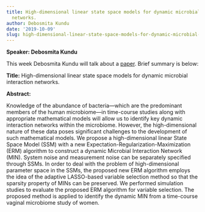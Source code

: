 ```yaml
---
title: High-dimensional linear state space models for dynamic microbial interaction
  networks.
author: Debosmita Kundu
date: '2019-10-09'
slug: high-dimensional-linear-state-space-models-for-dynamic-microbial-interaction-networks
---
```


**Speaker: Debosmita Kundu**

This week Debosmita Kundu will talk about a [paper](https://www.ncbi.nlm.nih.gov/pmc/articles/PMC5687744/). Brief summary is below:

**Title:**
High-dimensional linear state space models for dynamic microbial interaction networks.

**Abstract:**

Knowledge of the abundance of bacteria—which are the predominant members of the human microbiome—in time-course studies along with appropriate mathematical models will allow us to identify key dynamic interaction networks within the microbiome. However, the high-dimensional nature of these data poses significant challenges to the development of such mathematical models. We propose a high-dimensional linear State Space Model (SSM) with a new Expectation-Regularization-Maximization (ERM) algorithm to construct a dynamic Microbial Interaction Network (MIN). System noise and measurement noise can be separately specified through SSMs. In order to deal with the problem of high-dimensional parameter space in the SSMs, the proposed new ERM algorithm employs the idea of the adaptive LASSO-based variable selection method so that the sparsity property of MINs can be preserved. We performed simulation studies to evaluate the proposed ERM algorithm for variable selection. The proposed method is applied to identify the dynamic MIN from a time-course vaginal microbiome study of women.


